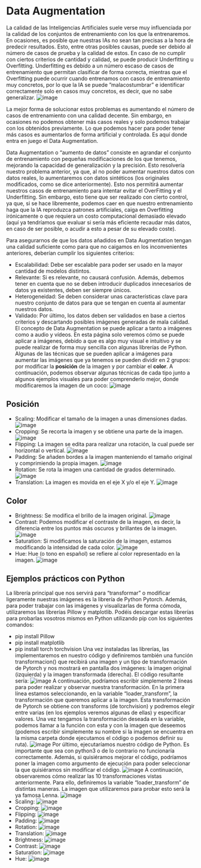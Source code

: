 # Data Augmentation
La calidad de las Inteligencias Artificiales suele verse muy influenciada por la calidad de los conjuntos de entrenamiento con los que la entrenaremos. En ocasiones, es posible que nuestras IAs no sean tan precisas a la hora de predecir resultados. Esto, entre otras posibles causas, puede ser debido al número de casos de prueba y la calidad de estos. En caso de no cumplir con ciertos criterios de cantidad y calidad, se puede producir Underfitting u Overfitting. Underfitting es debido a un número escaso de casos de entrenamiento que permitan clasificar de forma correcta, mientras que el Overfitting puede ocurrir cuando entrenamos con casos de entrenamiento muy concretos, por lo que la IA se puede ”malacostumbrar” e identificar correctamente solo en casos muy concretos, es decir, que no sabe generalizar. 
![image](Images/ImagenesDataAugmentation/over-underfitting.png)

La mejor forma de solucionar estos problemas es aumentando el número de casos de entrenamiento con una calidad decente. Sin embargo, en ocasiones no podemos obtener más casos reales y solo podemos trabajar con los obtenidos previamente. Lo que podemos hacer para poder tener más casos es aumentarlos de forma artificial y controlada. Es aquí donde entra en juego el Data Augmentation.

Data Augmentation o “aumento de datos” consiste en agrandar el conjunto de entrenamiento con pequeñas modificaciones de los que tenemos, mejorando la capacidad de generalización y la precisión. Esto resolvería nuestro problema anterior, ya que, al no poder aumentar nuestros datos con datos reales, lo aumentaremos con datos sintéticos (los originales modificados, como se dice anteriormente). Esto nos permitirá aumentar nuestros casos de entrenamiento para intentar evitar el OverFitting y el Underfitting. Sin embargo, esto tiene que ser realizado con cierto control, ya que, si se hace libremente, podemos caer en que nuestro entrenamiento haga que la IA reproduzca patrones artificiales, caiga en Overfitting irónicamente o que requiera un costo computacional demasiado elevado (aquí ya tendríamos que evaluar si sería más eficiente recaudar más datos, en caso de ser posible, o acudir a esto a pesar de su elevado coste).

Para asegurarnos de que los datos añadidos en Data Augmentation tengan una calidad suficiente como para que no caigamos en los inconvenientes anteriores, deberían cumplir los siguientes criterios:
- Escalabilidad: Debe ser escalable para poder ser usado en la mayor cantidad de modelos distintos.
- Relevante: Si es relevante, no causará confusión. Además, debemos tener en cuenta que no se deben introducir duplicados innecesarios de datos ya existentes, deben ser siempre únicos.
- Heterogeneidad: Se deben considerar unas características clave para nuestro conjunto de datos para que se tengan en cuenta al aumentar nuestros datos. 
- Validado: Por último, los datos deben ser validados en base a ciertos criterios y descartando posibles imágenes generadas de mala calidad.
El concepto de Data Augmentation se puede aplicar a tanto a imágenes como a audio y vídeos. En esta página solo veremos cómo se puede aplicar a imágenes, debido a que es algo muy visual e intuitivo y se puede realizar de forma muy sencilla con algunas librerías de Python. Algunas de las técnicas que se pueden aplicar a imágenes para aumentar las imágenes que ya tenemos se pueden dividir en 2 grupos: por modificar la **posición** de la imagen y por cambiar el **color**. A continuación, podemos observar algunas técnicas de cada tipo junto a algunos ejemplos visuales para poder comprenderlo mejor, donde modificaremos la imagen de un coco:
![image](Images/ImagenesDataAugmentation/coco.jpg)

## Posición
- Scaling: Modificar el tamaño de la imagen a unas dimensiones dadas.
![image](Images/ImagenesDataAugmentation/cocoScaling.png)
- Cropping: Se recorta la imagen y se obtiene una parte de la imagen.
![image](Images/ImagenesDataAugmentation/cocoCropping.png)
- Flipping: La imagen se edita para realizar una rotación, la cual puede ser horizontal o vertical.
![image](Images/ImagenesDataAugmentation/cocoFlipping.png)
- Padding: Se añaden bordes a la imagen manteniendo el tamaño original y comprimiendo la propia imagen.
![image](Images/ImagenesDataAugmentation/cocoPadding.png)
- Rotation: Se rota la imagen una cantidad de grados determinado.
![image](Images/ImagenesDataAugmentation/cocoRotation.png)
- Translation: La imagen es movida en el eje X y/o el eje Y.
![image](Images/ImagenesDataAugmentation/cocoTraslation.png)

## Color
- Brightness: Se modifica el brillo de la imagen original.
![image](Images/ImagenesDataAugmentation/cocoBrightness.png)
- Contrast: Podemos modificar el contraste de la imagen, es decir, la diferencia entre los puntos más oscuros y brillantes de la imagen.
![image](Images/ImagenesDataAugmentation/cocoContrast.png)
- Saturation: Si modificamos la saturación de la imagen, estamos modificando la intensidad de cada color.
![image](Images/ImagenesDataAugmentation/cocoSaturation.png)
- Hue: Hue (o tono en español) se refiere al color representado en la imagen.
![image](Images/ImagenesDataAugmentation/cocoHue.png)

## Ejemplos prácticos con Python
La librería principal que nos servirá para “transformar” o modificar ligeramente nuestras imágenes es la librería de Python Pytorch. Además, para poder trabajar con las imágenes y visualizarlas de forma cómoda, utilizaremos las librerías Pillow y matplotlib. Podéis descargar estas librerías para probarlas vosotros mismos en Python utilizando pip con los siguientes comandos:
- pip install Pillow
- pip install matplotlib
- pip install torch torchvision
Una vez instaladas las librerías, las implementaremos en nuestro código y definiremos también una función transformacion() que recibirá una imagen y un tipo de transformación de Pytorch y nos mostrará en pantalla dos imágenes: la imagen original (izquierda) y la imagen transformada (derecha). El código resultante sería:
![image](Images/ImagenesDataAugmentation/function.png)
A continuación, podríamos escribir simplemente 2 líneas para poder realizar y observar nuestra transformación. En la primera línea estamos seleccionando, en la variable “loader_transform”, la transformación que queremos aplicar a la imagen. Esta transformación de Pytorch se obtiene con transforms (de torchvision) y podremos elegir entre varias (en los ejemplos veremos algunas de ellas) y especificar valores. Una vez tengamos la transformación deseada en la variable, podemos llamar a la función con esta y con la imagen que deseemos (podemos escribir simplemente su nombre si la imagen se encuentra en la misma carpeta donde ejecutamos el código o podemos definir su ruta).
![image](Images/ImagenesDataAugmentation/llamada.png)
Por último, ejecutaríamos nuestro código de Python. Es importante que sea con python3 o de lo contrario no funcionaría correctamente. Además, si quisiéramos mejorar el código, podríamos poner la imagen como argumento de ejecución para poder seleccionar la que quisiéramos sin modificar el código.
![image](Images/ImagenesDataAugmentation/ejecucion.png)
A continuación, observaremos cómo realizar las 10 transformaciones vistas anteriormente. Para ello, definiremos la variable “loader_transform” de distintas maneras. La imagen que utilizaremos para probar esto será la ya famosa Lenna.
![image](Images/ImagenesDataAugmentation/lenna.png)
- Scaling: 
![image](Images/ImagenesDataAugmentation/scaling.png)
- Cropping: 
![image](Images/ImagenesDataAugmentation/cropping.png)
- Flipping: 
![image](Images/ImagenesDataAugmentation/flipping.png)
- Padding: 
![image](Images/ImagenesDataAugmentation/padding.png)
- Rotation: 
![image](Images/ImagenesDataAugmentation/rotation.png)
- Translation:
![image](Images/ImagenesDataAugmentation/traslation.png)
- Brightness: 
![image](Images/ImagenesDataAugmentation/brightness.png)
- Contrast: 
![image](Images/ImagenesDataAugmentation/contrast.png)
- Saturation: 
![image](Images/ImagenesDataAugmentation/saturation.png)
- Hue: 
![image](Images/ImagenesDataAugmentation/hue.png)